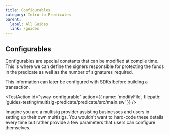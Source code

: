 ```yaml
---
title: Configurables
category: Intro to Predicates
parent:
  label: All Guides
  link: /guides
---
```


## Configurables

Configurables are special constants that can be modified at compile time. This is where we can define the signers responsible for protecting the funds in the predicate as well as the number of signatures required.

This information can later be configured with SDKs before building a transaction. 

<TestAction
id="sway-configurable"
action={{
  name: 'modifyFile',
  filepath: 'guides-testing/multisig-predicate/predicate/src/main.sw'
}}
/>

<CodeImport
  file="../../examples/intro-to-predicates/predicate/src/main.sw"
  comment="configurable"
  commentType="//"
  lang="sway"
/>

Imagine you are a multisig provider assisting businesses and users in setting up their own multisigs. You wouldn't want to hard-code these details every time but rather provide a few parameters that users can configure themselves.